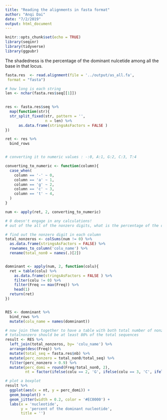 ```yaml
---
title: "Reading the alignments in fasta format"
author: "Anqi Dai"
date: "7/2/2019"
output: html_document
---
```


```r
knitr::opts_chunk$set(echo = TRUE)
library(seqinr)
library(tidyverse)
library(ggpubr)
```

The shadedness is the percentage of the dominant nulcetide among all the base in that locus.

```r
fasta.res  <- read.alignment(file = '../output/as_all.fa',
 format = "fasta")

# how long is each string
len <- nchar(fasta.res$seq[[1]])
  

res <- fasta.res$seq %>% 
  map(function(str){
  str_split_fixed(str, pattern = '',
                  n = len) %>% 
      as.data.frame(stringsAsFactors = FALSE )
})

ret <- res %>% 
  bind_rows


# converting it to numeric values : -:0, A:1, G:2, C:3, T:4

converting_to_numeric <- function(column){
  case_when(
    column == '-' ~ 0,
    column == 'a' ~ 1,
    column == 'g' ~ 2,
    column == 'c' ~ 3,
    column == 't' ~ 4,
  )
}

num <- apply(ret, 2, converting_to_numeric)

# 0 doesn't engage in any calculations!
# out of the all of the nonzero digits, what is the percentage of the dominant digit? in each column?

# find out the nonzero digit in each column
total_nonzeros <- colSums(num != 0) %>% 
  as.data.frame(stringsAsFactors = FALSE) %>% 
  rownames_to_column('colu_name') %>% 
  rename(total_non0 = names(.)[2])


domninant <- apply(num, 2, function(colu){
  ret = table(colu) %>% 
    as.data.frame(stringsAsFactors = FALSE ) %>% 
    filter(colu != 0) %>% 
    filter(Freq == max(Freq)) %>% 
    head(1) 
  return(ret)
}) 


RES <- domninant %>% 
  bind_rows %>% 
  mutate(colu_name = names(domninant))

# now join them together to have a table with both total number of nonzeros and the number of dominant digits
# totalnonzero should be at least 80% of the total sequences
result <- RES %>% 
  left_join(total_nonzeros, by= 'colu_name') %>% 
  arrange(desc(Freq)) %>% 
  mutate(total_seq = fasta.res$nb) %>% 
  mutate(perc_nonzero = total_non0/total_seq) %>% 
  filter(perc_nonzero > 0.9) %>% 
  mutate(perc_domi = round(Freq/total_non0, 2),
         nt = factor(ifelse(colu == 2, 'G', ifelse(colu == 3, 'C', ifelse(colu == 4, 'T', 'A')))))

# plot a boxplot
result %>% 
  ggplot(aes(x = nt, y = perc_domi)) +
  geom_boxplot() + 
  geom_jitter(width = 0.2, color = '#EC0000') +
  labs(x = 'nucleotide',
       y = 'percent of the dominant nucleotide',
       title = '')



```

